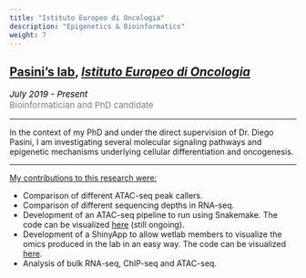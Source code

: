 ```yaml
---
title: "Istituto Europeo di Oncologia"
description: "Epigenetics & Bioinformatics"
weight: 7
---
```


## <a href="https://www.research.ieo.it/research-and-technology/principal-investigators/epigenetic-mechanisms-in-cancer/" target="_blank">Pasini's lab</a>, <a href="https://www.research.ieo.it/" target="_blank"><i>Istituto Europeo di Oncologia</i></a>

<p style='font-size:15px;color:gray'><em style='color:black;'>*July 2019 - Present*</em><br>
Bioinformatician and PhD candidate</p>

---

In the context of my PhD and under the direct supervision of Dr. Diego Pasini, I am investigating several molecular signaling pathways and epigenetic mechanisms underlying cellular differentiation and oncogenesis. 

---

<ins>My contributions to this research were:</ins>

* Comparison of different ATAC-seq peak callers. <br>
* Comparison of different sequencing depths in RNA-seq. <br>
* Development of an ATAC-seq pipeline to run using Snakemake. The code can be visualized [here](https://github.com/amitjavilaventura/ATACseq-snakemake) (still ongoing). <br>
* Development of a ShinyApp to allow wetlab members to visualize the omics produced in the lab in an easy way. The code can be visualized [here](https://github.com/amitjavilaventura/DPomics). <br>
* Analysis of bulk RNA-seq, ChIP-seq and ATAC-seq. <br>



<!--
* Analysis of the CRC-related ignorome.
-->

<!--
---
<span style="text-decoration:underline">Related publications:</span>
-->

<!--
---
<span style="text-decoration:underline">Collaborations:</span>
-->


